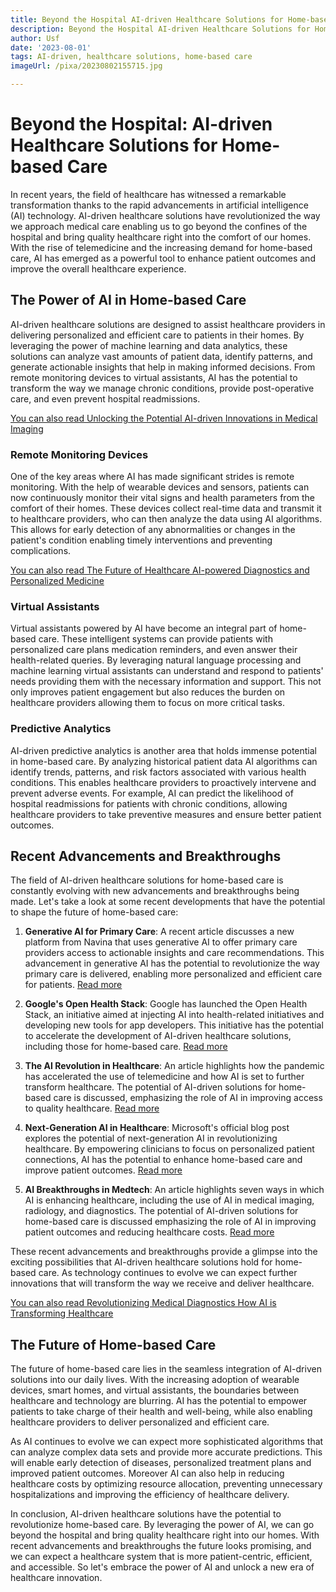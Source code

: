 ```yaml
---
title: Beyond the Hospital AI-driven Healthcare Solutions for Home-based Care
description: Beyond the Hospital AI-driven Healthcare Solutions for Home-based Care
author: Usf
date: '2023-08-01'
tags: AI-driven, healthcare solutions, home-based care
imageUrl: /pixa/20230802155715.jpg

---
```

# Beyond the Hospital: AI-driven Healthcare Solutions for Home-based Care

In recent  years, the field of healthcare has witnessed a remarkable transformation thanks to the rapid advancements in artificial intelligence (AI) technology. AI-driven healthcare solutions  have  revolutionized the way we approach medical care enabling us to go beyond the confines of the hospital  and bring quality healthcare right into the comfort  of our homes. With the  rise of telemedicine and the increasing demand for home-based care, AI has emerged as a powerful tool to enhance patient outcomes and improve the overall healthcare experience.

## The Power of AI in Home-based Care

AI-driven healthcare solutions are designed to assist healthcare providers  in delivering personalized  and efficient care to patients in their  homes. By leveraging the power of machine learning and data analytics, these solutions can analyze vast amounts  of patient data, identify patterns, and generate actionable insights that help in making informed decisions. From remote monitoring devices to virtual assistants, AI has the  potential to transform the  way we manage chronic conditions, provide post-operative care,  and  even prevent hospital readmissions.

[You can also  read Unlocking the Potential AI-driven Innovations in Medical Imaging](Unlocking%20the%20Potential%20AI-driven%20Innovations%20in%20Medical%20Imaging)


### Remote Monitoring Devices

One of the key areas where AI has made  significant strides is remote monitoring. With the help of wearable devices and sensors, patients can now continuously monitor their vital signs and  health  parameters from the comfort of their  homes. These devices  collect real-time data and transmit it to healthcare providers, who can  then analyze  the data using AI algorithms. This  allows  for  early detection of any abnormalities or changes in the patient's condition enabling  timely interventions  and  preventing complications.

[You can also read The Future of Healthcare AI-powered Diagnostics and Personalized Medicine](The%20Future%20of%20Healthcare%20AI-powered%20Diagnostics%20and%20Personalized%20Medicine)


###  Virtual Assistants

Virtual assistants powered by AI have become an integral part of home-based care. These intelligent systems  can provide patients with  personalized care plans medication reminders,  and even answer their health-related queries. By leveraging natural language processing and machine learning virtual assistants  can understand and respond to patients' needs providing them with the necessary information and support.  This not only improves patient engagement but also reduces the burden on healthcare  providers allowing them to focus on more critical tasks.

### Predictive Analytics

AI-driven  predictive analytics is another  area that holds immense potential in home-based care. By analyzing historical patient data AI algorithms can identify trends, patterns, and risk  factors  associated with  various health conditions. This enables healthcare providers to proactively intervene and prevent adverse events. For example, AI can predict the likelihood of hospital  readmissions for patients with  chronic conditions, allowing healthcare providers to take preventive measures and ensure better patient outcomes.

## Recent Advancements and Breakthroughs

The field of AI-driven healthcare solutions for home-based care is constantly evolving with new advancements and breakthroughs being made. Let's take a look  at some recent developments that have the potential to shape the future of home-based care:

1. **Generative AI  for  Primary Care**: A recent article discusses a new platform  from Navina that uses generative AI to  offer primary care  providers access to  actionable insights and care recommendations. This advancement in generative AI has the potential to revolutionize the way primary care is  delivered, enabling more personalized and efficient  care for patients. [Read more](https://www.fiercehealthcare.com/health-tech/latest-generative-ai-efforts-healthcare-carbon-health-tempus-launch-tools-docs)

2. **Google's Open Health Stack**: Google has launched the Open Health Stack, an initiative aimed at injecting AI into health-related initiatives and developing new tools  for app developers.  This initiative has the potential to accelerate the development of AI-driven healthcare solutions, including those for home-based  care. [Read more](https://www.fiercehealthcare.com/health-tech/google-launches-open-health-stack-app-developers-unveils-new-ai-partnerships)

3. **The AI Revolution  in Healthcare**: An article  highlights how the pandemic has accelerated the use of  telemedicine and how AI is set to further transform healthcare. The potential of AI-driven solutions for home-based care is discussed, emphasizing the role of  AI in improving  access to quality healthcare. [Read  more](https://www.cnbc.com/2023/07/12/the-ai-revolution-in-health-care-is-coming.html)

4. **Next-Generation AI in Healthcare**: Microsoft's official blog  post  explores the potential of next-generation AI in revolutionizing healthcare. By empowering clinicians to focus on personalized patient  connections,  AI has  the potential  to enhance home-based care and improve patient outcomes. [Read more](https://blogs.microsoft.com/blog/2023/03/20/breaking-new-ground-in-healthcare-with-the-next-evolution-of-ai/)

5. **AI Breakthroughs in Medtech**: An article highlights  seven ways in which AI is enhancing healthcare, including the use of AI in medical imaging, radiology,  and diagnostics. The potential of AI-driven solutions for home-based care is discussed emphasizing the role of AI in  improving patient outcomes and reducing healthcare costs. [Read more](https://www.medicaldesignandoutsourcing.com/ai-artificial-intelligence-breakthroughs-medtech-enhance-healthcare/)

These recent advancements and breakthroughs provide a glimpse into the exciting possibilities that AI-driven healthcare solutions hold for  home-based  care. As technology continues to  evolve we can expect further innovations that will transform the way we receive and deliver healthcare.

[You  can also read Revolutionizing Medical Diagnostics How AI is Transforming Healthcare](Revolutionizing%20Medical%20Diagnostics%20How%20AI%20is%20Transforming%20Healthcare)


## The Future of Home-based Care

The future  of home-based care lies  in the seamless integration of AI-driven solutions into our daily lives. With the increasing  adoption of wearable devices, smart homes, and virtual assistants, the boundaries between healthcare and technology are  blurring. AI has the potential to empower patients to take  charge of their health and well-being,  while also enabling healthcare providers to deliver  personalized  and efficient care.

As AI continues to evolve we can expect more sophisticated algorithms that can analyze complex data sets and provide more accurate predictions. This will enable early detection of diseases, personalized treatment plans and improved patient outcomes. Moreover AI can also help in reducing healthcare costs by optimizing resource allocation, preventing  unnecessary hospitalizations and improving the efficiency  of healthcare delivery.

In  conclusion, AI-driven  healthcare solutions have  the potential  to revolutionize home-based  care. By leveraging  the power  of  AI, we can go beyond the hospital and bring quality healthcare right  into our homes.  With recent advancements and breakthroughs the future looks promising, and we  can expect a healthcare system that is more patient-centric, efficient, and accessible. So let's embrace the power of AI and  unlock a new era of healthcare innovation.